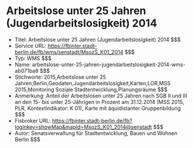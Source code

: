 # Arbeitslose unter 25 Jahren (Jugendarbeitslosigkeit) 2014
- Titel: Arbeitslose unter 25 Jahren (Jugendarbeitslosigkeit) 2014 $$$
- Service URL: https://fbinter.stadt-berlin.de/fb/wms/senstadt/MsozS_K01_2014 $$$
- Typ: WMS $$$
- Name: arbeitslose-unter-25-jahren-jugendarbeitslosigkeit-2014-wms-ab071ba8 $$$
- Stichworte: 2015,Arbeitslose unter 25 Jahren,Berlin,Geodaten,Jugendarbeitslosigkeit,Karten,LOR,MSS 2015,Monitoring Soziale Stadtentwicklung,Planungsräume $$$
- Anmerkung: Anteil der Arbeitslosen unter 25 Jahren nach SGB II und III an den 15- bis unter 25-Jährigen in Prozent am 31.12.2014 (MSS 2015, PLR, Kontextindikator: K 01), Karte mit äquidistanter Gruppenbildung $$$
- Fisbroker URL: https://fbinter.stadt-berlin.de/fb?loginkey=showMap&mapId=MsozS_K01_2014@senstadt $$$
- Autor: Senatsverwaltung für Stadtentwicklung, Bauen und Wohnen Berlin $$$
